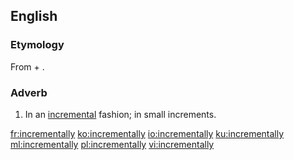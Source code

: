 ==English==

===Etymology===

From {{term|incremental|lang=en}} + {{term|-ly|lang=en}}.

===Adverb===
{{en-adv}}

# In an [[incremental]] fashion; in small increments.

[[fr:incrementally]]
[[ko:incrementally]]
[[io:incrementally]]
[[ku:incrementally]]
[[ml:incrementally]]
[[pl:incrementally]]
[[vi:incrementally]]